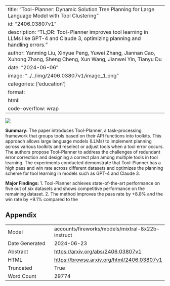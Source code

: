 
---
title: "Tool-Planner: Dynamic Solution Tree Planning for Large Language Model with Tool Clustering"
id: "2406.03807v1"
description: "TL;DR: Tool-Planner improves tool learning in LLMs like GPT-4 and Claude 3, optimizing planning and handling errors."
author: Yanming Liu, Xinyue Peng, Yuwei Zhang, Jiannan Cao, Xuhong Zhang, Sheng Cheng, Xun Wang, Jianwei Yin, Tianyu Du
date: "2024-06-06"
image: "../../img/2406.03807v1/image_1.png"
categories: ['education']
format:
  html:
    code-overflow: wrap
---

![](../../img/2406.03807v1/image_1.png)

**Summary:**
The paper introduces Tool-Planner, a task-processing framework that groups tools based on their API functions into toolkits. This approach allows large language models (LLMs) to implement planning across various toolkits and reselect or adjust tools when a tool error occurs. The authors propose Tool-Planner to address the challenges of redundant error correction and designing a correct plan among multiple tools in tool learning. The experiments conducted demonstrate that Tool-Planner has a high pass and win rate across different datasets and optimizes the planning scheme for tool learning in models such as GPT-4 and Claude 3.

**Major Findings:**
1. Tool-Planner achieves state-of-the-art performance on five out of six datasets and shows competitive performance on the remaining dataset.
2. The method improves the pass rate by +8.8% and the win rate by +9.1% compared to the

## Appendix

|          |          |
|----------|----------|
| Model     | accounts/fireworks/models/mixtral-8x22b-instruct       |
| Date Generated     | 2024-06-23       |
| Abstract | [https://arxiv.org/abs/2406.03807v1](https://arxiv.org/abs/2406.03807v1)        |
| HTML     | [https://browse.arxiv.org/html/2406.03807v1](https://browse.arxiv.org/html/2406.03807v1)       |
| Truncated       | True       |
| Word Count       | 29774       |